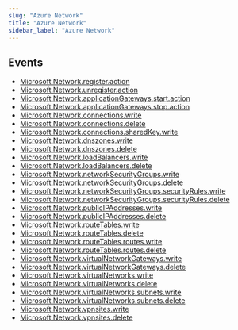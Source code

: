 ```yaml
---
slug: "Azure Network"
title: "Azure Network"
sidebar_label: "Azure Network"
---
```


## Events

- [Microsoft.Network.register.action](/azure/threats/azurenetwork/rules/microsoft.network.register.action)
- [Microsoft.Network.unregister.action](/azure/threats/azurenetwork/rules/microsoft.network.unregister.action)
- [Microsoft.Network.applicationGateways.start.action](/azure/threats/azurenetwork/rules/microsoft.network.applicationgateways.start.action)
- [Microsoft.Network.applicationGateways.stop.action](/azure/threats/azurenetwork/rules/microsoft.network.applicationgateways.stop.action)
- [Microsoft.Network.connections.write](/azure/threats/azurenetwork/rules/microsoft.network.connections.write)
- [Microsoft.Network.connections.delete](/azure/threats/azurenetwork/rules/microsoft.network.connections.delete)
- [Microsoft.Network.connections.sharedKey.write](/azure/threats/azurenetwork/rules/microsoft.network.connections.sharedkey.write)
- [Microsoft.Network.dnszones.write](/azure/threats/azurenetwork/rules/microsoft.network.dnszones.write)
- [Microsoft.Network.dnszones.delete](/azure/threats/azurenetwork/rules/microsoft.network.dnszones.delete)
- [Microsoft.Network.loadBalancers.write](/azure/threats/azurenetwork/rules/microsoft.network.loadbalancers.write)
- [Microsoft.Network.loadBalancers.delete](/azure/threats/azurenetwork/rules/microsoft.network.loadbalancers.delete)
- [Microsoft.Network.networkSecurityGroups.write](/azure/threats/azurenetwork/rules/microsoft.network.networksecuritygroups.write)
- [Microsoft.Network.networkSecurityGroups.delete](/azure/threats/azurenetwork/rules/microsoft.network.networksecuritygroups.delete)
- [Microsoft.Network.networkSecurityGroups.securityRules.write](/azure/threats/azurenetwork/rules/microsoft.network.networksecuritygroups.securityrules.write)
- [Microsoft.Network.networkSecurityGroups.securityRules.delete](/azure/threats/azurenetwork/rules/microsoft.network.networksecuritygroups.securityrules.delete)
- [Microsoft.Network.publicIPAddresses.write](/azure/threats/azurenetwork/rules/microsoft.network.publicipaddresses.write)
- [Microsoft.Network.publicIPAddresses.delete](/azure/threats/azurenetwork/rules/microsoft.network.publicipaddresses.delete)
- [Microsoft.Network.routeTables.write](/azure/threats/azurenetwork/rules/microsoft.network.routetables.write)
- [Microsoft.Network.routeTables.delete](/azure/threats/azurenetwork/rules/microsoft.network.routetables.delete)
- [Microsoft.Network.routeTables.routes.write](/azure/threats/azurenetwork/rules/microsoft.network.routetables.routes.write)
- [Microsoft.Network.routeTables.routes.delete](/azure/threats/azurenetwork/rules/microsoft.network.routetables.routes.delete)
- [Microsoft.Network.virtualNetworkGateways.write](/azure/threats/azurenetwork/rules/microsoft.network.virtualnetworkgateways.write)
- [Microsoft.Network.virtualNetworkGateways.delete](/azure/threats/azurenetwork/rules/microsoft.network.virtualnetworkgateways.delete)
- [Microsoft.Network.virtualNetworks.write](/azure/threats/azurenetwork/rules/microsoft.network.virtualnetworks.write)
- [Microsoft.Network.virtualNetworks.delete](/azure/threats/azurenetwork/rules/microsoft.network.virtualnetworks.delete)
- [Microsoft.Network.virtualNetworks.subnets.write](/azure/threats/azurenetwork/rules/microsoft.network.virtualnetworks.subnets.write)
- [Microsoft.Network.virtualNetworks.subnets.delete](/azure/threats/azurenetwork/rules/microsoft.network.virtualnetworks.subnets.delete)
- [Microsoft.Network.vpnsites.write](/azure/threats/azurenetwork/rules/microsoft.network.vpnsites.write)
- [Microsoft.Network.vpnsites.delete](/azure/threats/azurenetwork/rules/microsoft.network.vpnsites.delete)

